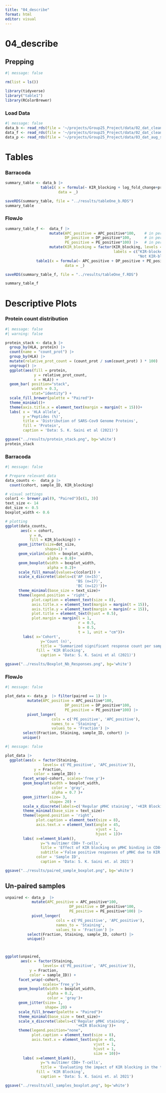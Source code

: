 ```yaml
---
title: "04_describe"
format: html
editor: visual
---
```


# 04_describe

## Prepping

```r
#| message: false

rm(list = ls())

library(tidyverse)
library("table1")
library(RColorBrewer)
```

### Load Data

```r
#| message: false
data_b <- read_rds(file = '~/projects/Group25_Project/data/02_dat_clean_barracoda.RDS')
data_f <- read_rds(file = '~/projects/Group25_Project/data/02_dat_clean_flowjo.RDS')
data_p <- read_rds(file = '~/projects/Group25_Project/data/03_dat_aug_sig_pairing.RDS')
```

# Tables

### Barracoda

```r

summary_table <- data_b |>
                table1( x = formula(~ KIR_blocking + log_fold_change+protein + HLA| cohort),
                        data = _)

saveRDS(summary_table, file = "../results/tableOne_b.RDS")
summary_table

```

### FlowJo

```r

summary_table_f <-  data_f |>
                    mutate(APC_positive = APC_positive*100,    # in percent
                           DP_positive = DP_positive*100,      # in percent
                           PE_positive = PE_positive*100) |>   # in percent
                    mutate(KIR_blocking = factor(KIR_blocking, levels = c(1, 0),
                                                 labels = c("KIR-blocked",
                                                            "Not KIR-blocked"))) |>
              table1(x = formula(~ APC_positive + DP_positive + PE_positive | KIR_blocking),
                           data = _)

saveRDS(summary_table_f, file = "../results/tableOne_f.RDS")

summary_table_f
```

# Descriptive Plots

### Protein count distribution

```r
#| message: false
#| warning: false

protein_stack <- data_b |>
  group_by(HLA, protein) |>
  count(name = "count_prot") |>
  group_by(HLA) |>
  mutate(relative_prot_count = (count_prot / sum(count_prot) ) * 100) |>
  ungroup() |>
  ggplot(aes(fill = protein, 
             y = relative_prot_count, 
             x = HLA)) + 
  geom_bar( position="stack",
            width = 0.3,
            stat="identity") + 
  scale_fill_brewer(palette = "Paired")+
  theme_minimal()+
  theme(axis.title.x = element_text(margin = margin(t = 15)))+
  labs( x = 'HLA allele',
      	y ='Peptides (%)',
        title = 'Distribution of SARS-Cov9 Genome Proteins',
      	fill = 'Protein',
      	caption = 'Data: S. K. Saini et al (2021)')

ggsave("../results/protein_stack.png", bg='white')
protein_stack
```

### Barracoda

```r
#| message: false

# Prepare relevant data
data_counts <-  data_p |> 
  count(cohort, sample_ID, KIR_blocking)

# visual settings
color1 <- brewer.pal(9, "Paired")[c(1, 3)]
text_size <- 14
dot_size <- 0.5
boxplot_width <- 0.6

# plotting
ggplot(data_counts, 
       aes(x = cohort, 
           y = n, 
           fill = KIR_blocking)) + 
      geom_jitter(size=dot_size, 
                  shape=1) +
      geom_violin(width = boxplot_width,
                   alpha = 0.8)+
      geom_boxplot(width = boxplot_width,
                   alpha = 0.2)+
      scale_fill_manual(values=c(color1)) +
      scale_x_discrete(labels=c('AP (n=15)', 
                                'BS (n=17)', 
                                'BC (n=12)'))+
      theme_minimal(base_size = text_size)+
      theme(legend.position = 'right',
            plot.caption = element_text(size = 8),
            axis.title.x = element_text(margin = margin(t = 15)),
            axis.title.y = element_text(margin = margin(r = 15)),
            plot.title = element_text(hjust = 0.5),
            plot.margin = margin(l = 1, 
                                 r = 0.5, 
                                 b = 0.5, 
                                 t = 1, unit = "cm"))+
    	labs( x='Cohort',
        		y='Count (n)',
        		title = 'Summarized significant response count per sample',
        	  fill = 'KIR Blocking',
        		caption = 'Data: S. K. Saini et al (2021)')

ggsave("../results/Boxplot_Nb_Responses.png", bg='white')
```

### FlowJo

```r
#| message: false

plot_data <- data_p  |> filter(paired == 1) |>
          mutate(APC_positive = APC_positive*100,     
                           DP_positive = DP_positive*100,   
                           PE_positive = PE_positive*100) |>
          pivot_longer(
                     cols = c('PE_positive', 'APC_positive'),
                     names_to = 'Staining', 
                     values_to = 'Fraction') |>
        select(Fraction, Staining, sample_ID, cohort) |>
        unique()
```

```r
#| message: false

plot_data |>  
  ggplot(aes(x = factor(Staining, 
                 levels= c('PE_positive', 'APC_positive')), 
             y = Fraction, 
             color = sample_ID)) +
        facet_wrap(~cohort, scales='free_y')+
        geom_boxplot(width = boxplot_width,
                     color = 'gray',
                     alpha = 0.7 )+
        geom_jitter(size= 3, 
                    shape= 20) +
        scale_x_discrete(labels=c('Regular pMHC staining', '+KIR Blocking'))+
        theme_minimal(base_size = text_size)+
        theme(legend.position = 'right',
              plot.caption = element_text(size = 8),
              axis.text.x = element_text(angle = 45, 
                                         vjust = 1, 
                                         hjust = 1))+
      	labs( x=element_blank(),
          		y='% multimer CD8+ T-cells',
          		title = 'Effect of KIR blocking on pMHC binding in CD8+ T-cells',
          		subtitle ='False positive responses of pMHC due to KIR binding',
          	  color = 'Sample ID',
          		caption = 'Data: S. K. Saini et. al 2021')

ggsave("../results/paired_sample_boxplot.png", bg='white')
```

## Un-paired samples

```r
unpaired <- data_p  |>
            mutate(APC_positive = APC_positive*100,     
                             DP_positive = DP_positive*100,   
                             PE_positive = PE_positive*100) |>
            pivot_longer(
                       cols = c('PE_positive', 'APC_positive'),
                       names_to = 'Staining', 
                       values_to = 'Fraction') |>
          select(Fraction, Staining, sample_ID, cohort) |>
          unique()



ggplot(unpaired, 
       aes(x = factor(Staining, 
                 levels= c('PE_positive', 'APC_positive')), 
           y = Fraction,
           color = sample_ID)) +
      facet_wrap(~cohort,
                 scales='free_y')+
      geom_boxplot(width = boxplot_width,
                   alpha = 0.2,
                   color = 'gray')+
      geom_jitter(size= 1, 
                  shape= 20) +
      scale_fill_brewer(palette = "Paired")+
      theme_minimal(base_size = text_size)+
      scale_x_discrete(labels=c('Regular pMHC staining',
                                '+KIR Blocking'))+
      theme(legend.position="none",
            plot.caption = element_text(size = 8),
            axis.text.x = element_text(angle = 45, 
                                        vjust = 1, 
                                        hjust = 1,
                                        size = 10))+
    	labs( x=element_blank(),
        		y='% multimer CD8+ T-cells',
        		title = 'Evaluating the impact of KIR blocking in the total cohorts ',
        	  fill = 'KIR Blocking',
        		caption = 'Data: S. K. Saini et. al 2021')

ggsave("../results/all_samples_boxplot.png", bg='white')
```
